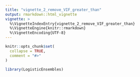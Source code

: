 ```yaml
---
title: "vignette_2_remove_VIF_greater_than"
output: rmarkdown::html_vignette
vignette: >
  %\VignetteIndexEntry{vignette_2_remove_VIF_greater_than}
  %\VignetteEngine{knitr::rmarkdown}
  %\VignetteEncoding{UTF-8}
---
```


```r
knitr::opts_chunk$set(
  collapse = TRUE,
  comment = "#>"
)
```

```r
library(LogisticEnsembles)
```
